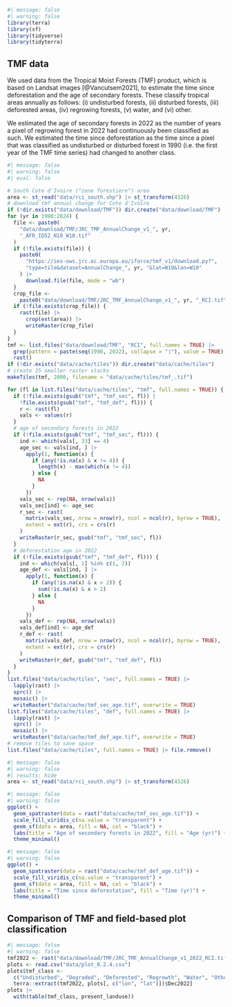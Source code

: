 ```r
#| message: false
#| warning: false
library(terra)
library(sf)
library(tidyverse)
library(tidyterra)
```

## TMF data {.unnumbered}

We used data from the Tropical Moist Forests (TMF) product, which is based on Landsat images [@Vancutsem2021], to estimate the time since deforestation and the age of secondary forests. These classify tropical areas annually as follows: (i) undisturbed forests, (ii) disturbed forests, (iii) deforested areas, (iv) regrowing forests, (v) water, and (vi) other.

We estimated the age of secondary forests in 2022 as the number of years a pixel of regrowing forest in 2022 had continuously been classified as such. We estimated the time since deforestation as the time since a pixel that was classified as undisturbed or disturbed forest in 1990 (i.e. the first year of the TMF time series) had changed to another class.

```r
#| message: false
#| warning: false
#| eval: false

# South Cote d'Ivoire ("zone forestiere") area
area <- st_read("data/rci_south.shp") |> st_transform(4326)
# download tmf annual change for Cote d'Ivoire
if (!dir.exists("data/download/TMF")) dir.create("data/download/TMF")
for (yr in 1990:2024) {
  file <- paste0(
    "data/download/TMF/JRC_TMF_AnnualChange_v1_", yr,
    "_AFR_ID52_N10_W10.tif"
  )
  if (!file.exists(file)) {
    paste0(
      "https://ies-ows.jrc.ec.europa.eu/iforce/tmf_v1/download.py?",
      "type=tile&dataset=AnnualChange_", yr, "&lat=N10&lon=W10"
    ) |>
      download.file(file, mode = "wb")
  }
  crop_file <- 
    paste0("data/download/TMF/JRC_TMF_AnnualChange_v1_", yr, "_RCI.tif")
  if (!file.exists(crop_file)) {
    rast(file) |>
      crop(ext(area)) |>
      writeRaster(crop_file)
  }
}
tmf <- list.files("data/download/TMF", "RCI", full.names = TRUE) |>
  grep(pattern = paste(seq(1990, 2022), collapse = "|"), value = TRUE) |>
  rast()
if (!dir.exists("data/cache/tiles")) dir.create("data/cache/tiles")
# create 25 smaller raster stacks
makeTiles(tmf, 2000, filename = "data/cache/tiles/tmf_.tif")

for (fl in list.files("data/cache/tiles", "tmf", full.names = TRUE)) {
  if (!file.exists(gsub("tmf", "tmf_sec", fl)) |
    !file.exists(gsub("tmf", "tmf_def", fl))) {
    r <- rast(fl)
    vals <- values(r)
  }
  # age of secondary forests in 2022
  if (!file.exists(gsub("tmf", "tmf_sec", fl))) {
    ind <- which(vals[, 33] == 4)
    age_sec <- vals[ind, ] |>
      apply(1, function(x) {
        if (any(!is.na(x) & x != 4)) {
          length(x) - max(which(x != 4))
        } else {
          NA
        }
      })
    vals_sec <- rep(NA, nrow(vals))
    vals_sec[ind] <- age_sec
    r_sec <- rast(
      matrix(vals_sec, nrow = nrow(r), ncol = ncol(r), byrow = TRUE),
      extent = ext(r), crs = crs(r)
    )
    writeRaster(r_sec, gsub("tmf", "tmf_sec", fl))
  }
  # deforestation age in 2022
  if (!file.exists(gsub("tmf", "tmf_def", fl))) {
    ind <- which(vals[, 1] %in% c(1, 2))
    age_def <- vals[ind, ] |>
      apply(1, function(x) {
        if (any(!is.na(x) & x > 2)) {
          sum(!is.na(x) & x > 2)
        } else {
          NA
        }
      })
    vals_def <- rep(NA, nrow(vals))
    vals_def[ind] <- age_def
    r_def <- rast(
      matrix(vals_def, nrow = nrow(r), ncol = ncol(r), byrow = TRUE),
      extent = ext(r), crs = crs(r)
    )
    writeRaster(r_def, gsub("tmf", "tmf_def", fl))
  }
}
list.files("data/cache/tiles", "sec", full.names = TRUE) |>
  lapply(rast) |>
  sprc() |>
  mosaic() |>
  writeRaster("data/cache/tmf_sec_age.tif", overwrite = TRUE)
list.files("data/cache/tiles", "def", full.names = TRUE) |>
  lapply(rast) |>
  sprc() |>
  mosaic() |>
  writeRaster("data/cache/tmf_def_age.tif", overwrite = TRUE)
# remove tiles to save space
list.files("data/cache/tiles", full.names = TRUE) |> file.remove()
```

```r
#| message: false
#| warning: false
#| results: hide
area <- st_read("data/rci_south.shp") |> st_transform(4326)
```

```r
#| message: false
#| warning: false
ggplot() +
  geom_spatraster(data = rast("data/cache/tmf_sec_age.tif")) +
  scale_fill_viridis_c(na.value = "transparent") +
  geom_sf(data = area, fill = NA, col = "black") +
  labs(title = "Age of secondary forests in 2022", fill = "Age (yr)") +
  theme_minimal()
```

```r
#| message: false
#| warning: false
ggplot() +
  geom_spatraster(data = rast("data/cache/tmf_def_age.tif")) +
  scale_fill_viridis_c(na.value = "transparent") +
  geom_sf(data = area, fill = NA, col = "black") +
  labs(title = "Time since deforestation", fill = "Time (yr)") +
  theme_minimal()
```

## Comparison of TMF and field-based plot classification

```r
#| message: false
#| warning: false
tmf2022 <- rast("data/download/TMF/JRC_TMF_AnnualChange_v1_2022_RCI.tif")
plots <- read.csv("data/plot_0.2.4.csv")
plots$tmf_class <- 
  c("Undisturbed", "Degraded", "Deforested", "Regrowth", "Water", "Other")[
  terra::extract(tmf2022, plots[, c("lon", "lat")])$Dec2022]
plots |> 
  with(table(tmf_class, present_landuse))
```
